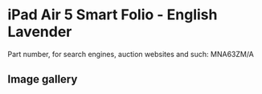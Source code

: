 
# iPad Air 5 Smart Folio - English Lavender

Part number, for search engines, auction websites and such: MNA63ZM/A

## Image gallery

<div style={{ width: "768px" }}>
  <GalleryComponent
    images={[
      {
        original: "/everysource/MNA63.webp",
        thumbnail: "/everypreview/MNA63.webp",
      },
      {
        original: "/everysource/MNA63_AV1.webp",
        thumbnail: "/everypreview/MNA63_AV1.webp",
      },
      {
        original: "/everysource/MNA63_AV2.webp",
        thumbnail: "/everypreview/MNA63_AV2.webp",
      }
    ]}
  />
</div>